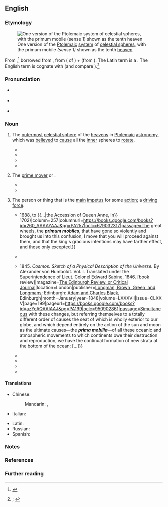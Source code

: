 ==English==
{{was wotd|2019|December|18}}

===Etymology===
[[File:Ptolemaicsystem-small.png|thumb|One version of the [[Ptolemaic]] [[system]] of [[celestial sphere]]s, with the primum mobile ''(sense 1)'' shown as the tenth [[heaven]]{{refn|group=n|name=n1|From {{cite-book|author=Petrus Apianus|authorlink=Petrus Apianus|author2=Gemma Frisius|authorlink2=Gemma Frisius|title=Petri Apiani cosmographia, per Gemmam Phrysium, apud Louanienses medicum ac mathematicum insignem, restituta: additis de adem re ipsius Gemmae Phry. libellis, ut sequens pagina docet|location=Antwerp|publisher=In pingui gallina Arnoldo Berckma[n]no [Arnold Birckmann]|year=1539|oclc=1113627241}}.}}]]

From {{inh|en|enm|primum mobile|t=outermost celestial sphere causing other spheres to move}},<ref>{{R:MED Online|entry=prīmum mōbile|pos=n|id=MED34651}}</ref> borrowed from {{bor|en|LL.|primum mobile|lit=first mover}}, from {{der|en|la|prīmum|t=first; at first}} ({{glossary|adverbial}} {{glossary|accusative}} of {{m|la|prīmus|t=first}}) + {{m|la|mōbile}} (from {{m|la|mōbilis|t=mobile, movable}}). The Latin term is a {{calque|en|ar|[[مُحَرِّك]] [[أَوَّل]]|t=first mover|nocap=1}}. The English term is cognate with {{cog|grc|[[τὸ]] [[πρῶτον]] [[κινῆσαν]]|t=prime mover}} (and compare {{m|grc|[[πρώτη]] [[κίνησις]]|t=first motion}}).<ref>{{R:OED Online|pos=n|id=151397|date=June 2007|nodot=yes}}; {{R:Lexico|pos=n}}</ref>

===Pronunciation===
* {{a|RP}} {{IPA|en|/ˌpɹaɪməm ˈməʊbɪli/|/ˌpriː-/|/-leɪ/}}
* {{a|GA}} {{IPA|en|/ˌpɹaɪməm ˈmoʊbəˌli/}}
* {{hyphenation|en|pri|mum mo|bi|le}}

===Noun===
{{en-noun|s|prima mobilia}}

# {{lb|en|astronomy|historical}} The [[outermost]] [[celestial sphere]] of the [[heavens]] in [[Ptolemaic]] [[astronomy]], which was [[believe]]d to [[cause#Verb|cause]] all the [[inner]] spheres to [[rotate]].
#* {{quote-book|en|author=Didacus Placidus de Titus [''i.e.'', Placido Titi]|chapter=Theses, from the First Book of the Author’s ‘Celestial Philosophy’|translator=John Cooper|title=Primum Mobile, with Theses to the Theory, and Canons for Practice: Wherein is Demonstrated, from Astronomical and Philosophical Principles, the Nature and Extent of Celestial Influx upon the Mental Faculties and Corporeal Affections of Man;{{nb...|Containing the Most Rational and Best Approved Modes of Direction, both in Zodiac and Mundo: Exemplified in Thirty Remarkable Nativities of the Most Eminent Men in Europe, According to the Principles of the Author, Laid down in His “Celestial Philosophy.” Originally Written in Latin. [...] The Whole Carefully Translated, and Corrected from the Best Latin Editions. Illustrated with Notes and an Appendix, Containing Several Useful Additions to the Work.}}|location=London|publisher=Printed and published by Davis and Dickson,{{nb...|No. 17, St. Martin’s le Grand, Newgate Street, Cheapside: Sold, also, by all booksellers and newsmen in the United Kingdom.}}|year=[1814]|section=paragraph 33|pages=12–13|pageurl=https://books.google.com/books?id=IhVbAAAAcAAJpg=PA12|oclc=710365739|passage=But as there is a double motion of the stars, that is, under the '''''primum mobile''''', and round the world, by both which, as we have said, they influence, we must consequently suppose, that the significators rule over things subjected to them by this twofold (or double) motion, to wit, under the '''''primum mobile''''', and round the world.}}
#* {{quote-book|en|author=“the author of ‘Creation,’ a poem” [pseudonym]|chapter=Laws Tending to Demonstrate the Action of a ''Primum Mobile'', or Solar Repulsion|title=Primum Mobile, or Solar Repulsion; being a Query Concerning the Primary Cause of Motion in the Solar System, as Connected with Gravity|location=Liverpool|publisher=Printed by James Smith, for the author|year=1822|pages=243–244|pageurl=https://books.google.com/books?id=H9bi8GL58JYC&pg=PA243|oclc=504150561|passage=A '''''primum mobile''''', therefore, being essential to the celestial mechanism, the same may be proved geometrically to originate in a ''solar repulsion'', or in a repulsive force produced by whatsoever cause, and emanating spontaneously from the central luminary; [...]}}
#* {{quote-book|en|author=Dante Alighieri|authorlink=Dante Alighieri|chapter=Notes to Paradiso. [Canto XXVII.]|translator={{w|Henry Wadsworth Longfellow}}|title=The Divine Comedy|location=Boston, Mass.; New York, N.Y.|publisher=[[w:Houghton Mifflin Harcourt|Houghton, Mifflin and Company]].{{nb...|New York: 11 East Seventeenth Street. The Riverside Press, Cambridge [Mass.]}}|year=1867|page=701|pageurl=https://books.google.com/books?id=5hYpAQAAIAAJ&pg=PA701|column=1|oclc=2114993|passage=[[w:Dante Alighieri|Dante [Alighieri]]] now mounts up from the Heaven of the fixed stars to the '''Primum Mobile''', or Crystalline Heaven.}}
#* {{quote-book|en|chapter=Additional Notes|editor=[[w:Walter William Skeat|Walter W[illiam] Skeat]]|title=A Treatise on the Astrolabe; Addressed to His Son Lowys by {{w|Geoffrey Chaucer}}. 1391 A.D. Edited from the Earliest MSS.|location=London|publisher=Published for the Chaucer Society by [[w:Nicholas Trübner|N[icholas] Trübner & Co.]],{{nb...|60, Paternoster Row.}}|year=1872|page=75|pageurl=https://books.google.com/books?id=o5kUAAAAQAAJ&pg=PA75|oclc=11713042|passage=The equinoctial was supposed to revolve, because it was the "girdle" of the '''''primum mobile''''', and turned with it.}}
# {{lb|en|chiefly|philosophy|theology}} The [[prime mover]] or {{l|en|first cause|t=an [[initial#Adjective|initial]] [[cause#Noun|cause]] from which all other causes and [[effect#Noun|effects]] [[follow]]}}.
#: {{synonyms|en|primus motor}}
#* {{quote-book|en|author=Jeremy Bentham|authorlink=Jeremy Bentham|chapter=302: To {{w|Samuel Bentham}}: 20–22 January 1779 (Aet 30)|editor=[[w:Timothy Lauro Squire Sprigge|Timothy L[auro] S[quire] Sprigge]]|title=The Correspondence of Jeremy Bentham|series=The Collected Works of Jeremy Bentham|location=London|publisher=[[w:University College London|UCL Press]]|start_date=20 January 1779|date=22 January 1779|year_published=2017|volume=2 (1777–80)|pages=219–220|pageurl=https://books.google.com/books?id=AUdLDwAAQBAJ&pg=PA219|doi=10.14324/111.9781911576273|isbn=978-1-911756-29-7|passage=Have we got among our '''primum mobiles''' the force of such elastic vapours as be generated for the purpose out of nonelastic substances, and are not incondensible? A good magazine of vitr[iolic] acid and powder'd marble would not only save the expence of air in feeding fire, but generate heat.}}
#* {{quote-book|en|author=[Jeremy Bentham]|authorlink=Jeremy Bentham|chapter=Table 1. I.—Notes to the ''Advantages''.|title=Chrestomathia: Being a Collection of Papers, Explanatory of the Design of an Institution, Proposed to be Set on Foot, under the Name of the Chrestomathic Day School, or Chrestomathic School,{{nb...|for the Extension of the New System of Instruction to the Higher Branches of Learning, for the Use of the Middling and Higher Ranks in Life.}}|location=London|publisher=Printed for Messrs. Payne and Foss,{{nb...|Pall-Mall}}, and J. Ridgway,{{nb...|Piccadilly}}; by J. M‘Creery,{{nb...|Black-Horse-Court, Fleet-Street.}}|year=1815|pages=24–25|pageurl=https://books.google.com/books?id=Dhc7AQAAMAAJ&pg=PA25|oclc=29075267|passage=[M]otion is ''transferred'' and ''modified''; by none of them ''produced'':—in all of them motion finds a ''channel''; in none of them [...] a ''source''. [...] [W]hat are the several ''sources of motion'', and what are the corresponding ''prime movers'', or '''''primum mobiles'''''?}}
# {{lb|en|by extension}} The person or thing that is the [[main#Adjective|main]] [[impetus]] for some [[action]]; a [[driving force]].
#* {{quote-book|en|author=Robert Cotton|authorlink=Sir Robert Cotton, 1st Baronet, of Combermere|chapter=Debate on the Heads for a Bill of Indemnity|title=Cobbett’s Parliamentary History of England. From the Norman Conquest, in 1066, to the Year 1803.{{nb...|From which Last-mentioned Epoch it is Continued downwards in the Work Entitled, “Cobbett’s Parliamentary Debates.”}}|location=London|publisher=Printed by [[w:Thomas Curson Hansard|T[homas] C[urson] Hansard]],{{nb...|Peterborough-Court, Fleet-Street.}}; published by R. Bagshaw [''et al.'']|date={{J2G|14 May 1689}}|year_published=1809|volume=V (Comprising the Period {{...|from the Revolution, in}} 1688, to {{...|the Accession of Queen Anne, in}} 1702)|column=257|columnurl=https://books.google.com/books?id=260_AAAAYAAJ&pg=PA257|oclc=679032317|passage=The great wheels, the '''''primum mobiles''''', that have gone so violently and brought us into this confusion, I move that you will proceed against them, and that the king's gracious intentions may have farther effect, and those only excepted.}}
#* {{quote-book|en|author=[William Kitchiner]|authorlink=William Kitchiner|chapter=Sauces and Gravies|chapterurl=https://archive.org/details/b21533908/page/n336/mode/1up|title=Apicius Redivivus; or, The Cook’s Oracle:{{nb...|Wherein Especially the Art of Composing Soups, Sauces, and Flavouring Essences is Made so Clear and Easy, by the Quantity of Each Article being Accurately Stated by Weight and Measure, that Every One may Soon Learn to Dress a Dinner, as well as the Most Experienced Cook; being Six Hundred Receipts, the Result of Actual Experiments Instituted in the Kitchen of a Physician, for the Purpose of Composing a Culinary Code for the Rational Epicure, and Augmenting the Alimentary Enjoyments of Private Families; Combining Economy with Elegance; and Saving Expense to Housekeepers, and Trouble to Servants.}}|location=London|publisher=Printed for [[w:Samuel Bagster the Elder|Samuel Bagster]],{{nb...|No. 15, Paternoster-Row}}, by J. Moyes,{{nb...|Greville Street.}}|year=1817|oclc=606082028|passage=Some of the oil-shops colour this [essence of anchovy] with bole armeniac, rose pink, Venice-red, &c.; but all these additions deteriorate the flavour of the anchovy, and the palate and stomach suffer for the gratification of the eye, which, in culinary concerns, will never be indulged by the sagacious ''gourmand'', at the expense of these two '''''primum mobiles''''' of his pursuits.}}
#* {{quote-journal|en|title=Art. V.—''Kosmos, Entwurf einer Physischen Weltheschreibung'', von {{w|Alexander von Humboldt}}. {{...|Ersten Band, Stuttgart und Tübingen. J. G. Cottascher Verlag,}} 1845. ''Cosmos. Sketch of a Physical Description of the Universe.'' By Alexander von Humboldt. Vol. I. Translated under the Superintendence of Lieut. Colonel Edward Sabine,{{nb...|R.A., For. Sec. R.S., London. Printed for Longman, Brown, Green, and Longman, Paternoster Row, and John Murray, Albemarle Street,}} 1846. [book review]|magazine=[[w:Edinburgh Review|The Edinburgh Review, or Critical Journal]]|location=London|publisher=[[w:Longman|Longman, Brown, Green, and Longmans]]; Edinburgh: [[w:A & C Black|Adam and Charles Black]], Edinburgh|month=January|year=1848|volume=LXXXVII|issue=CLXXV|page=199|pageurl=https://books.google.com/books?id=azYeAQAAIAAJ&pg=PA199|oclc=950902861|passage=Simultaneous with these changes, but referring themselves to a totally different order of causes the seat of which is wholly exterior to our globe, and which depend entirely on the action of the sun and moon as the ultimate causes—the '''''prima mobilia'''''—of all these oceanic and atmospheric movements to which continents owe their destruction and reproduction, we have the continual formation of new strata at the bottom of the ocean; [...]}}
#* {{quote-book|en|author=Edgar Allan Poe|authorlink=Edgar Allan Poe|chapter=[[w:The Imp of the Perverse (short story)|The Imp of the Perverse]]|editor=[[w:George Rex Graham|George R[ex] Graham]]|magazine=[[w:Graham's Magazine|Graham’s American Monthly Magazine of Literature and Art]]|location=Philadelphia, Pa.|publisher=George R. Graham,{{nb...|No. 98 Chestnut Street.}}|month=July|year=1845|volume=XXVII|page=4|oclc=1017756595|title2=Prose Tales|edition2=Virginia|location2=New York, N.Y.|publisher2=[[w:Thomas Y. Crowell Co.|Thomas Y[oung] Crowell and Co.]]|year=1845|volume2=VI|page2=145|pageurl2=https://archive.org/details/CAugusteDupin/page/n1354/mode/1up|oclc2=977555208|passage=In the consideration of the faculties and impulses—of the '''''prima mobilia''''' of the human soul, the phrenologists have failed to make room for a propensity which, although obviously existing as a radical, primitive, irreducible sentiment, has been equally overlooked by all the moralists who preceded them. [...] We could not understand, that is to say, we could not have understood, had the notion of this '''''primum mobile''''' ever obtruded itself;— [...]}}
#* {{quote-book|en|author=John F[rederick] W[illiam] Herschel|authorlink=John Herschel|title=Physical Geography: From the {{w|Encyclopædia Britannica}}|location=Edinburgh|publisher=[[w:A & C Black|Adam and Charles Black]]|year=1861|section=paragraph 111|pages=97–98|pageurl=https://books.google.com/books?id=rloVAAAAQAAJ&pg=PA97|oclc=4225595|passage=But when we come to look upon them [strata of the earth], not, indeed, as the '''''prima mobilia''''', but at least as the instruments, the levers and wedges with which the real '''''primum mobile''''', the central heat, does its rough work on the crust of our globe, they lose their claim to this ideal permanence, and come to be considered as, in fact, ''newer'' than the rocks they penetrate and displace.}}
#* {{quote-journal|en|author=John H[amilton] McWhorter|authorlink=John McWhorter|title=Dead End: Hubert Harrison’s Militant, Unproductive Racial Politics [review of ''Hubert Harrison: The Voice of Harlem Radicalism, 1883–1918'' (2008) by Jeffrey Babcock Perry]|archiveurl=https://web.archive.org/web/20181121193421/https://www.city-journal.org/html/dead-end-9546.html|archivedate=21 November 2018|magazine={{w|City Journal}}|location=New York, N.Y.|publisher={{w|Manhattan Institute for Policy Research}}|date=6 February 2009|issn=1060-8540|oclc=1126515108|passage=Perry would have it that [[w:Hubert Harrison|[Hubert] Harrison]] was "a key unifying link between the two great trends of the Black Liberation Movement: the labor- and civil-rights-based work of [[w:Martin Luther King Jr.|Martin Luther King, Jr.]] and the race and nationalist platform associated with {{w|Malcolm X}}." This formulation, however, is a bit of a stretch: it makes Harrison the '''''primum mobile''''' behind, for example, the Montgomery bus boycott that King spearheaded in the fifties, [...]}}
#* {{quote-journal|en|author=Will Self|authorlink=Will Self|title=How has England changed since 1994?|archiveurl=https://web.archive.org/web/20160301155720/http://www.theguardian.com/books/2014/jan/17/how-has-england-changed-will-self|archivedate=1 March 2016|editor={{w|Alan Rusbridger}}|newspaper={{w|The Guardian}}|location=London|publisher=[[w:Guardian Media Group|Guardian News & Media]]|date=17 January 2014|issn=0261-3077|oclc=229952407|passage=The absolute intractability of the Irish question for successive waves of the English liberal consensus remains with us, at least in the diminuendo of Ulster, to this day; but revolving round this '''''primum mobile''''' of colonialism (and recall: Ireland was put to the sword by parliament, not monarch) are all the other crystal spheres of the expansive English cosmos.}}

====Translations====
{{trans-top-also|prime mover or first cause|prime mover}}
* Chinese:
*: Mandarin: {{t+|cmn|起因|tr=qǐyīn}}, {{t|cmn|始因|tr=shǐyīn}}
* Italian: {{t|it|primo mobile|m}}
{{trans-mid}}
* Latin: {{t|la|primum mobile}}
* Russian: {{t+|ru|первопричи́на|f}}
* Spanish: {{t|es|primer móvil|m}}
{{trans-bottom}}

===Notes===
<references group="n"/>

===References===
<references />

===Further reading===
{{pedia|Primum Mobile}}